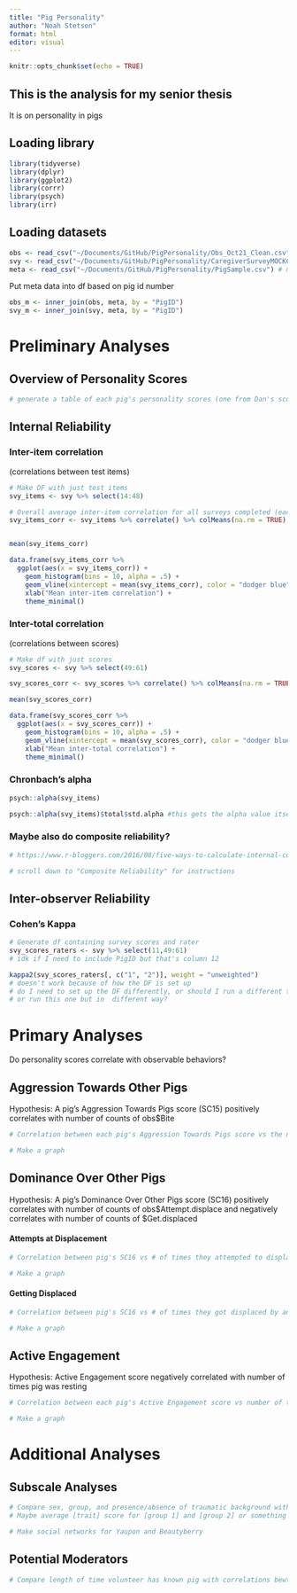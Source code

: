 ```yaml
---
title: "Pig Personality"
author: "Noah Stetson"
format: html
editor: visual
---
```


```r
knitr::opts_chunk$set(echo = TRUE)
```

## This is the analysis for my senior thesis

It is on personality in pigs

## Loading library

```r
library(tidyverse)
library(dplyr)
library(ggplot2)
library(corrr)
library(psych)
library(irr)
```

## Loading datasets

```r
obs <- read_csv("~/Documents/GitHub/PigPersonality/Obs_Oct21_Clean.csv") # behavior observations
svy <- read_csv("~/Documents/GitHub/PigPersonality/CaregiverSurveyMOCKCleaner.csv") # survey data (mock data for now)
meta <- read_csv("~/Documents/GitHub/PigPersonality/PigSample.csv") # meta data (pig demographics)
```

Put meta data into df based on pig id number

```r
obs_m <- inner_join(obs, meta, by = "PigID")
svy_m <- inner_join(svy, meta, by = "PigID")
```

# Preliminary Analyses

## Overview of Personality Scores

```r
# generate a table of each pig's personality scores (one from Dan's scoring, one from Tracey's score, and calculate and average)
```

## Internal Reliability

### Inter-item correlation

(correlations between test items)

```r
# Make DF with just test items
svy_items <- svy %>% select(14:48)

# Overall average inter-item correlation for all surveys completed (each pig has 2 surveys)
svy_items_corr <- svy_items %>% correlate() %>% colMeans(na.rm = TRUE) # Having trouble removing NA


mean(svy_items_corr)

data.frame(svy_items_corr %>% 
  ggplot(aes(x = svy_items_corr)) +
    geom_histogram(bins = 10, alpha = .5) +
    geom_vline(xintercept = mean(svy_items_corr), color = "dodger blue") +
    xlab("Mean inter-item correlation") +
    theme_minimal()
```

### Inter-total correlation

(correlations between scores)

```r
# Make df with just scores
svy_scores <- svy %>% select(49:61)

svy_scores_corr <- svy_scores %>% correlate() %>% colMeans(na.rm = TRUE)  # Having trouble removing NA

mean(svy_scores_corr)

data.frame(svy_scores_corr %>% 
  ggplot(aes(x = svy_scores_corr)) +
    geom_histogram(bins = 10, alpha = .5) +
    geom_vline(xintercept = mean(svy_scores_corr), color = "dodger blue") +
    xlab("Mean inter-total correlation") +
    theme_minimal()
```

### Chronbach's alpha

```r
psych::alpha(svy_items)

psych::alpha(svy_items)$total$std.alpha #this gets the alpha value itself
```

### Maybe also do composite reliability?

```r
# https://www.r-bloggers.com/2016/08/five-ways-to-calculate-internal-consistency

# scroll down to "Composite Reliability" for instructions

```

## Inter-observer Reliability

### Cohen's Kappa

```r
# Generate df containing survey scores and rater
svy_scores_raters <- svy %>% select(11,49:61)
# idk if I need to include PigID but that's column 12

kappa2(svy_scores_raters[, c("1", "2")], weight = "unweighted")
# doesn't work because of how the DF is set up
# do I need to set up the DF differently, or should I run a different test?
# or run this one but in  different way?
```

# Primary Analyses

Do personality scores correlate with observable behaviors?

## Aggression Towards Other Pigs

Hypothesis: A pig's Aggression Towards Pigs score (SC15) positively correlates with number of counts of obs\$Bite

```r
# Correlation between each pig's Aggression Towards Pigs score vs the number of times they bit another pig

# Make a graph
```

## Dominance Over Other Pigs

Hypothesis: A pig's Dominance Over Other Pigs score (SC16) positively correlates with number of counts of obs\$Attempt.displace and negatively correlates with number of counts of \$Get.displaced

#### Attempts at Displacement

```r
# Correlation between pig's SC16 vs # of times they attempted to displace another pig

# Make a graph
```

#### Getting Displaced

```r
# Correlation between pig's SC16 vs # of times they got displaced by another pig

# Make a graph
```

## Active Engagement

Hypothesis: Active Engagement score negatively correlated with number of times pig was resting

```r
# Correlation between each pig's Active Engagement score vs number of times they were recorded to be resting

# Make a graph
```

# Additional Analyses

## Subscale Analyses

```r
# Compare sex, group, and presence/absence of traumatic background with personality traits accross all pigs
# Maybe average [trait] score for [group 1] and [group 2] or something like that

# Make social networks for Yaupon and Beautyberry
```

## Potential Moderators

```r
# Compare length of time volunteer has known pig with correlations bewteen surveys and traits from Primary Analyses
```
